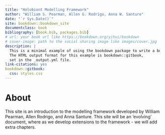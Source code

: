 ```yaml
--- 
title: "Holobiont Modelling Framework"
author: "William S. Pearman, Allen G. Rodrigo, Anna W. Santure"
date: "`r Sys.Date()`"
site: bookdown::bookdown_site
documentclass: book
bibliography: [book.bib, packages.bib]
# url: your book url like https://bookdown.org/yihui/bookdown
# cover-image: path to the social sharing image like images/cover.jpg
description: |
  This is a minimal example of using the bookdown package to write a book.
  The HTML output format for this example is bookdown::gitbook,
  set in the _output.yml file.
link-citations: yes
bookdown::gitbook:
  css: styles.css
---
```


# About

This site is an introduction to the modelling framework developed by William Pearman, Allen Rodrigo, and Anna Santure. This site will be an 'evolving' document, where as we develop extensions to the framework - we will add extra chapters. 


